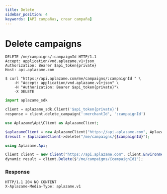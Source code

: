 ```yaml
---
title: Delete
sidebar_position: 4
keywords: [API campañas, crear campaña]
---
```


# Delete campaigns

<Tabs>
  <TabItem value="http" label="http">

```http
DELETE /me/campaigns/:campaignId HTTP/1.1
Accept: application/vnd.aplazame.v1+json
Authorization: Bearer $api_token{private}
Host: api.aplazame.com
```

  </TabItem>
  <TabItem value="shell" label="shell">

```shell
$ curl "https://api.aplazame.com/me/campaigns/:campaignId " \
    -H "Accept: application/vnd.aplazame.v1+json" \
    -H "Authorization: Bearer $api_token{private}"\
    -X DELETE
```
  </TabItem>
  <TabItem value="python" label="python">

```python
import aplazame_sdk

client = aplazame_sdk.Client('$api_token{private}')
response = client.delete_campaign(':merchantId', ':campaignId')
```
  </TabItem>
  <TabItem value="php" label="php">

```php
use Aplazame\Api\Client as AplazameClient;

$aplazameClient = new AplazameClient("https://api.aplazame.com", AplazameClient::ENVIRONMENT_PRODUCTION, "$api_token{private}");
$result = $aplazameClient->delete("/me/campaigns/{$campaignId}");
```
  </TabItem>
  <TabItem value="c" label="C#">

```cs
using Aplazame.Api;

Client client = new Client("https://api.aplazame.com", Client.EnvironmentProduction, "$api_token{private}");
dynamic result = client.Delete($"/me/campaigns/{campaignId}");
```
  </TabItem>
</Tabs>

 ### Response

```http
HTTP/1.1 204 NO CONTENT
X-Aplazame-Media-Type: aplazame.v1
```


